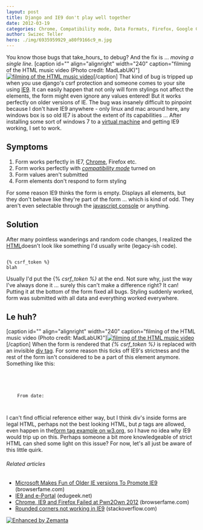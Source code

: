 ```yaml
---
layout: post
title: Django and IE9 don't play well together
date: 2012-03-19
categories: Chrome, Compatibility mode, Data Formats, Firefox, Google Chrome, HTML, Internet Explorer 9, Microsoft
author: Swizec Teller
hero: ./img/6935959929_a80f9166c9_m.jpg
---
```


You know those bugs that take_hours_ to debug? And the fix is ... _moving a single line._ \[caption id="" align="alignright" width="240" caption="filming of the HTML music video (Photo credit: MadLabUK)"][![filming of the HTML music video](./img/6935959929_a80f9166c9_m.jpg "filming of the HTML music video")](http://www.flickr.com/photos/43963088@N03/6935959929)\[/caption] That kind of bug is tripped up when you use django's csrf protection and someone comes to your site using [IE9](http://ie9.com "Internet Explorer 9"). It can easily happen that not only will form stylings not affect the elements, the form might even ignore any values entered! But it works perfectly on older versions of IE. The bug was insanely difficult to pinpoint because I don't have IE9 anywhere - only linux and mac around here, any windows box is so old IE7 is about the extent of its capabilities ... After installing some sort of windows 7 to a [virtual machine](http://en.wikipedia.org/wiki/Virtual_machine "Virtual machine") and getting IE9 working, I set to work.

## Symptoms

1.  Form works perfectly in IE7, [Chrome](http://www.google.com/chrome "Google Chrome"), Firefox etc.
2.  Form works perfectly with _[compatibility mode](http://en.wikipedia.org/wiki/Compatibility_mode "Compatibility mode")_ turned on
3.  Form values aren't submitted
4.  Form elements don't respond to form styling

For some reason IE9 thinks the form is empty. Displays all elements, but they don't behave like they're part of the form ... which is kind of odd. They aren't even selectable through the [javascript console](http://www.mozilla.com/firefox/ "Firefox") or anything.

## Solution

After many pointless wanderings and random code changes, I realized the [HTML](http://en.wikipedia.org/wiki/HTML "HTML")doesn't look like something I'd usually write (legacy-ish code).

```

{% csrf_token %} 
blah 
```

Usually I'd put the {% _csrf_token %}_ at the end. Not sure why, just the way I've always done it ... surely this can't make a difference right? It can! Putting it at the bottom of the form fixed all bugs. Styling suddenly worked, form was submitted with all data and everything worked everywhere.

## Le huh?

\[caption id="" align="alignright" width="240" caption="filming of the HTML music video (Photo credit: MadLabUK)"][![filming of the HTML music video](./img/6935959333_484df58faa_m.jpg "filming of the HTML music video")](http://www.flickr.com/photos/43963088@N03/6935959333)\[/caption] When the form is rendered that _{% csrf_token %}_ is replaced with an invisible [div tag](http://en.wikipedia.org/wiki/Span_and_div "Span and div"). For some reason this ticks off IE9's strictness and the rest of the form isn't considered to be a part of this element anymore. Something like this:

```

    

    
    From date:
    
    
```

I can't find official reference either way, but I think div's inside forms are legal HTML, perhaps not the best looking HTML, but _p_ tags are allowed, even happen in the[form tag example on w3.org](http://www.w3.org/TR/html401/interact/forms.html#h-17.4.2), so I have no idea why IE9 would trip up on this. Perhaps someone a bit more knowledgeable of strict HTML can shed some light on this issue? For now, let's all just be aware of this little quirk.

###### Related articles

-   [Microsoft Makes Fun of Older IE versions To Promote IE9](http://browserfame.com/543/microsoft-makes-fun-of-internet-explorer-older-versions) (browserfame.com)
-   [IE9 and e-Portal](http://www.edugeek.net/forums/windows-7/91141-ie9-e-portal.html) (edugeek.net)
-   [Chrome, IE9 and Firefox Failed at Pwn2Own 2012](http://browserfame.com/528/pwn2own-2012-pwnium-chrome-ie9-firefox) (browserfame.com)
-   [Rounded corners not working in IE9](http://stackoverflow.com/questions/9298929/rounded-corners-not-working-in-ie9) (stackoverflow.com)

[![Enhanced by Zemanta](http://img.zemanta.com/zemified_e.png?x-id=5c714ca9-738a-4e4e-afcc-841f303b60b4)](http://www.zemanta.com/ "Enhanced by Zemanta")
